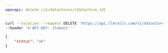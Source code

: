 ```yaml
---
openapi: delete /v1/datastores/{datastore_id}
---
```



<RequestExample>

```bash Example Request
curl --location --request DELETE 'https://api.llmrails.com/v1/datastores/{datastore_id}' \
--header 'X-API-KEY: {token}'''
```

</RequestExample>


<ResponseExample>

```json Response
{
    "status": "ok"
}
```

</ResponseExample>
